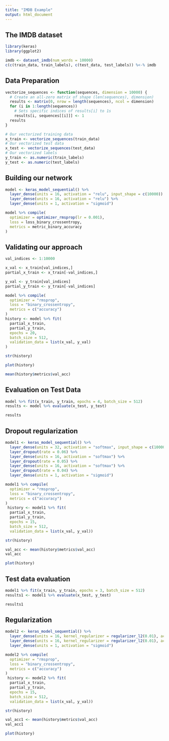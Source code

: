 ```yaml
---
title: "IMDB Example"
output: html_document
---
```


## The IMDB dataset


```r
library(keras)
library(ggplot2)

imdb <- dataset_imdb(num_words = 10000)
c(c(train_data, train_labels), c(test_data, test_labels)) %<-% imdb
```

## Data Preparation


```r
vectorize_sequences <- function(sequences, dimension = 10000) {
  # Create an all-zero matrix of shape (len(sequences), dimension)
  results <- matrix(0, nrow = length(sequences), ncol = dimension)
  for (i in 1:length(sequences))
    # Sets specific indices of results[i] to 1s
    results[i, sequences[[i]]] <- 1
  results
}
```

```r
# Our vectorized training data
x_train <- vectorize_sequences(train_data)
# Our vectorized test data
x_test <- vectorize_sequences(test_data)
# Our vectorized labels
y_train <- as.numeric(train_labels)
y_test <- as.numeric(test_labels)
```


## Building our network

```r
model <- keras_model_sequential() %>% 
  layer_dense(units = 16, activation = "relu", input_shape = c(10000)) %>% 
  layer_dense(units = 16, activation = "relu") %>% 
  layer_dense(units = 1, activation = "sigmoid")
```


```r
model %>% compile(
  optimizer = optimizer_rmsprop(lr = 0.001),
  loss = loss_binary_crossentropy,
  metrics = metric_binary_accuracy
) 
```


## Validating our approach


```r
val_indices <- 1:10000

x_val <- x_train[val_indices,]
partial_x_train <- x_train[-val_indices,]

y_val <- y_train[val_indices]
partial_y_train <- y_train[-val_indices]
```

```r
model %>% compile(
  optimizer = "rmsprop",
  loss = "binary_crossentropy",
  metrics = c("accuracy")
)
history <- model %>% fit(
  partial_x_train,
  partial_y_train,
  epochs = 20,
  batch_size = 512,
  validation_data = list(x_val, y_val)
)
```

```r
str(history)
```

```r
plot(history)
```


```r
mean(history$metrics$val_acc)
```


## Evaluation on Test Data


```r
model %>% fit(x_train, y_train, epochs = 4, batch_size = 512)
results <- model %>% evaluate(x_test, y_test)
```

```r
results
```


## Dropout regularization


```r
model1 <- keras_model_sequential() %>% 
  layer_dense(units = 32, activation = "softmax", input_shape = c(10000)) %>% 
  layer_dropout(rate = 0.06) %>%
  layer_dense(units = 16, activation = "softmax") %>%  
  layer_dropout(rate = 0.05) %>%
  layer_dense(units = 16, activation = "softmax") %>% 
  layer_dropout(rate = 0.04) %>%
  layer_dense(units = 1, activation = "sigmoid")
```




```r
model1 %>% compile(
  optimizer = "rmsprop",
  loss = "binary_crossentropy",
  metrics = c("accuracy")
)
 history <- model1 %>% fit(
  partial_x_train,
  partial_y_train,
  epochs = 15,
  batch_size = 512,
  validation_data = list(x_val, y_val))
```

```r
str(history)
```

```r
val_acc <- mean(history$metrics$val_acc)
val_acc
```



```r
plot(history)
```

## Test data evaluation


```r
model1 %>% fit(x_train, y_train, epochs = 3, batch_size = 512)
results1 <- model1 %>% evaluate(x_test, y_test)

```

```r
results1
```

## Regularization

```r
model2 <- keras_model_sequential() %>% 
  layer_dense(units = 16, kernel_regularizer = regularizer_l2(0.01), activation = "relu", input_shape = c(10000)) %>% 
  layer_dense(units = 16, kernel_regularizer = regularizer_l2(0.01), activation = "relu") %>% 
  layer_dense(units = 1, activation = "sigmoid")
```


```r
model2 %>% compile(
  optimizer = "rmsprop",
  loss = "binary_crossentropy",
  metrics = c("accuracy")
)
 history <- model2 %>% fit(
  partial_x_train,
  partial_y_train,
  epochs = 15,
  batch_size = 512,
  validation_data = list(x_val, y_val))
```

```r
str(history)
```


```r
val_acc1 <- mean(history$metrics$val_acc)
val_acc1
```



```r
plot(history)
```







